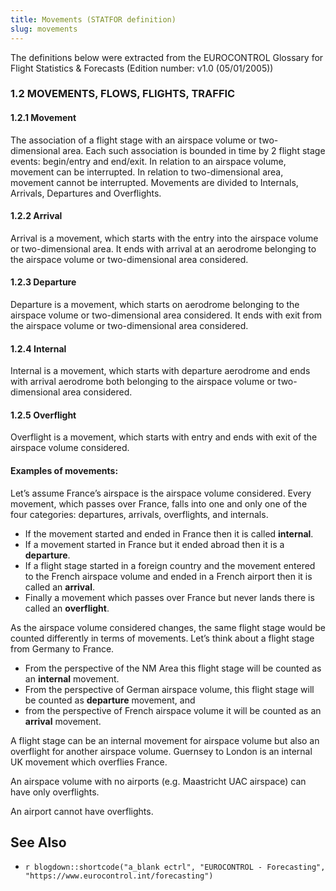 ```yaml
---
title: Movements (STATFOR definition)
slug: movements
---
```


The definitions below were extracted from the EUROCONTROL Glossary for Flight Statistics & Forecasts (Edition number: v1.0 (05/01/2005))


### 1.2 MOVEMENTS, FLOWS, FLIGHTS, TRAFFIC

#### 1.2.1 Movement
The association of a flight stage with an airspace volume or two-dimensional area. Each such association is bounded in time by 2 flight stage events: begin/entry and end/exit. In relation to an airspace volume, movement can be interrupted. In relation to two-dimensional area, movement cannot be interrupted.
Movements are divided to Internals, Arrivals, Departures and Overflights.

#### 1.2.2 Arrival
Arrival is a movement, which starts with the entry into the airspace volume or two-dimensional area. It ends with arrival at an aerodrome belonging to the airspace volume or two-dimensional area considered.

#### 1.2.3 Departure
Departure is a movement, which starts on aerodrome belonging to the airspace volume or two-dimensional area considered. It ends with exit from the airspace volume or two-dimensional area considered.

#### 1.2.4 Internal
Internal is a movement, which starts with departure aerodrome and ends with arrival aerodrome both belonging to the airspace volume or two-dimensional area considered.

#### 1.2.5 Overflight
Overflight is a movement, which starts with entry and ends with exit of the airspace volume considered.

#### Examples of movements:
Let's assume France’s airspace is the airspace volume considered. Every movement, which passes over France, falls into one and only one of the four categories: departures, arrivals, overflights, and internals. 

*  If the movement started and ended in France then it is called **internal**. 
*  If a movement started in France but it ended abroad then it is a **departure**. 
*  If a flight stage started in a foreign country and the movement entered to the French airspace volume and ended in a French airport then it is called an **arrival**. 
*  Finally a movement which passes over France but never lands there is called an **overflight**.

As the airspace volume considered changes, the same flight stage would be counted differently in terms of movements. Let's think about a flight stage from Germany to France. 

* From the perspective of the NM Area this flight stage will be counted as an **internal** movement. 
* From the perspective of German airspace volume, this flight stage will be counted as **departure** movement, and 
* from the perspective of French airspace volume it will be counted as an **arrival** movement.

A flight stage can be an internal movement for airspace volume but also an overflight for another airspace volume. Guernsey to London is an internal UK movement which overflies France.

An airspace volume with no airports (e.g. Maastricht UAC airspace) can have only overflights.

An airport cannot have overflights.

## See Also

* `r blogdown::shortcode("a_blank ectrl", "EUROCONTROL - Forecasting", "https://www.eurocontrol.int/forecasting")`

